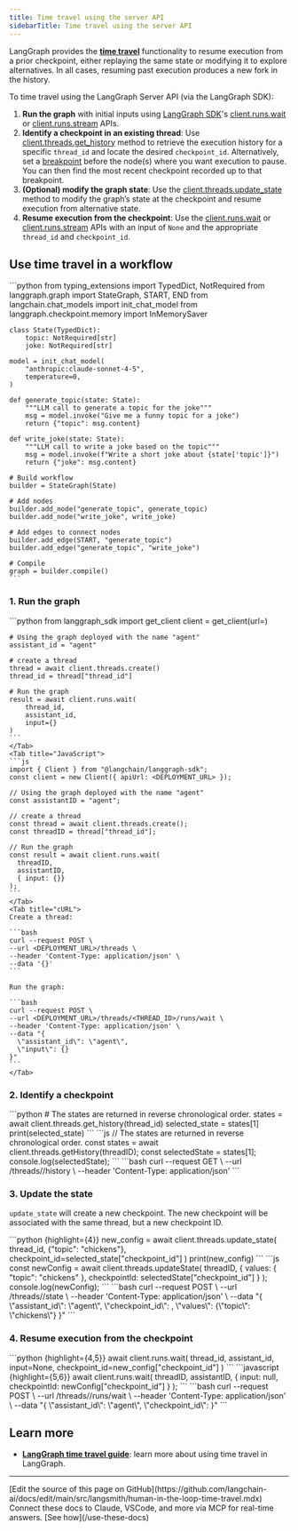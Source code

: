 ```yaml
---
title: Time travel using the server API
sidebarTitle: Time travel using the server API
---
```


LangGraph provides the [**time travel**](/oss/python/langgraph/use-time-travel) functionality to resume execution from a prior checkpoint, either replaying the same state or modifying it to explore alternatives. In all cases, resuming past execution produces a new fork in the history.

To time travel using the LangGraph Server API (via the LangGraph SDK):

1. **Run the graph** with initial inputs using [LangGraph SDK](/langsmith/langgraph-python-sdk)'s [client.runs.wait](https://langchain-ai.github.io/langgraph/cloud/reference/sdk/python_sdk_ref/#langgraph_sdk.client.RunsClient.wait) or [client.runs.stream](https://langchain-ai.github.io/langgraph/cloud/reference/sdk/python_sdk_ref/#langgraph_sdk.client.RunsClient.stream) APIs.
2. **Identify a checkpoint in an existing thread**: Use [client.threads.get_history](https://langchain-ai.github.io/langgraph/cloud/reference/sdk/python_sdk_ref/#langgraph_sdk.client.ThreadsClient.get_history) method to retrieve the execution history for a specific `thread_id` and locate the desired `checkpoint_id`.
  Alternatively, set a [breakpoint](/oss/python/langgraph/interrupts) before the node(s) where you want execution to pause. You can then find the most recent checkpoint recorded up to that breakpoint.
3. **(Optional) modify the graph state**: Use the [client.threads.update_state](https://langchain-ai.github.io/langgraph/cloud/reference/sdk/python_sdk_ref/#langgraph_sdk.client.ThreadsClient.update_state) method to modify the graph’s state at the checkpoint and resume execution from alternative state.
4. **Resume execution from the checkpoint**: Use the [client.runs.wait](https://langchain-ai.github.io/langgraph/cloud/reference/sdk/python_sdk_ref/#langgraph_sdk.client.RunsClient.wait) or [client.runs.stream](https://langchain-ai.github.io/langgraph/cloud/reference/sdk/python_sdk_ref/#langgraph_sdk.client.RunsClient.stream) APIs with an input of `None` and the appropriate `thread_id` and `checkpoint_id`.

## Use time travel in a workflow

<Accordion title="Example graph">
    ```python
    from typing_extensions import TypedDict, NotRequired
    from langgraph.graph import StateGraph, START, END
    from langchain.chat_models import init_chat_model
    from langgraph.checkpoint.memory import InMemorySaver

    class State(TypedDict):
        topic: NotRequired[str]
        joke: NotRequired[str]

    model = init_chat_model(
        "anthropic:claude-sonnet-4-5",
        temperature=0,
    )

    def generate_topic(state: State):
        """LLM call to generate a topic for the joke"""
        msg = model.invoke("Give me a funny topic for a joke")
        return {"topic": msg.content}

    def write_joke(state: State):
        """LLM call to write a joke based on the topic"""
        msg = model.invoke(f"Write a short joke about {state['topic']}")
        return {"joke": msg.content}

    # Build workflow
    builder = StateGraph(State)

    # Add nodes
    builder.add_node("generate_topic", generate_topic)
    builder.add_node("write_joke", write_joke)

    # Add edges to connect nodes
    builder.add_edge(START, "generate_topic")
    builder.add_edge("generate_topic", "write_joke")

    # Compile
    graph = builder.compile()
    ```
</Accordion>

### 1. Run the graph

<Tabs>
    <Tab title="Python">
    ```python
    from langgraph_sdk import get_client
    client = get_client(url=<DEPLOYMENT_URL>)

    # Using the graph deployed with the name "agent"
    assistant_id = "agent"

    # create a thread
    thread = await client.threads.create()
    thread_id = thread["thread_id"]

    # Run the graph
    result = await client.runs.wait(
        thread_id,
        assistant_id,
        input={}
    )
    ```
    </Tab>
    <Tab title="JavaScript">
    ```js
    import { Client } from "@langchain/langgraph-sdk";
    const client = new Client({ apiUrl: <DEPLOYMENT_URL> });

    // Using the graph deployed with the name "agent"
    const assistantID = "agent";

    // create a thread
    const thread = await client.threads.create();
    const threadID = thread["thread_id"];

    // Run the graph
    const result = await client.runs.wait(
      threadID,
      assistantID,
      { input: {}}
    );
    ```
    </Tab>
    <Tab title="cURL">
    Create a thread:

    ```bash
    curl --request POST \
    --url <DEPLOYMENT_URL>/threads \
    --header 'Content-Type: application/json' \
    --data '{}'
    ```

    Run the graph:

    ```bash
    curl --request POST \
    --url <DEPLOYMENT_URL>/threads/<THREAD_ID>/runs/wait \
    --header 'Content-Type: application/json' \
    --data "{
      \"assistant_id\": \"agent\",
      \"input\": {}
    }"
    ```
    </Tab>
</Tabs>

### 2. Identify a checkpoint

<Tabs>
    <Tab title="Python">
    ```python
    # The states are returned in reverse chronological order.
    states = await client.threads.get_history(thread_id)
    selected_state = states[1]
    print(selected_state)
    ```
    </Tab>
    <Tab title="JavaScript">
    ```js
    // The states are returned in reverse chronological order.
    const states = await client.threads.getHistory(threadID);
    const selectedState = states[1];
    console.log(selectedState);
    ```
    </Tab>
    <Tab title="cURL">
    ```bash
    curl --request GET \
    --url <DEPLOYMENT_URL>/threads/<THREAD_ID>/history \
    --header 'Content-Type: application/json'
    ```
    </Tab>
</Tabs>

<a id="optional"></a>
### 3. Update the state

`update_state` will create a new checkpoint. The new checkpoint will be associated with the same thread, but a new checkpoint ID.

<Tabs>
    <Tab title="Python">
    ```python {highlight={4}}
    new_config = await client.threads.update_state(
        thread_id,
        {"topic": "chickens"},
        checkpoint_id=selected_state["checkpoint_id"]
    )
    print(new_config)
```
    </Tab>
    <Tab title="JavaScript">
    ```js
    const newConfig = await client.threads.updateState(
      threadID,
      {
        values: { "topic": "chickens" },
        checkpointId: selectedState["checkpoint_id"]
      }
    );
    console.log(newConfig);
    ```
    </Tab>
    <Tab title="cURL">
    ```bash
    curl --request POST \
    --url <DEPLOYMENT_URL>/threads/<THREAD_ID>/state \
    --header 'Content-Type: application/json' \
    --data "{
      \"assistant_id\": \"agent\",
      \"checkpoint_id\": <CHECKPOINT_ID>,
      \"values\": {\"topic\": \"chickens\"}
    }"
    ```
    </Tab>
</Tabs>

### 4. Resume execution from the checkpoint

<Tabs>
    <Tab title="Python">
    ```python {highlight={4,5}}
    await client.runs.wait(
        thread_id,
        assistant_id,
        input=None,
        checkpoint_id=new_config["checkpoint_id"]
    )
```
    </Tab>
    <Tab title="JavaScript">
    ```javascript {highlight={5,6}}
    await client.runs.wait(
      threadID,
      assistantID,
      {
        input: null,
        checkpointId: newConfig["checkpoint_id"]
      }
    );
```
    </Tab>
    <Tab title="cURL">
    ```bash
    curl --request POST \
    --url <DEPLOYMENT_URL>/threads/<THREAD_ID>/runs/wait \
    --header 'Content-Type: application/json' \
    --data "{
      \"assistant_id\": \"agent\",
      \"checkpoint_id\": <CHECKPOINT_ID>
    }"
    ```
    </Tab>
</Tabs>

## Learn more

* [**LangGraph time travel guide**](/oss/python/langgraph/use-time-travel): learn more about using time travel in LangGraph.

---

<Callout icon="pen-to-square" iconType="regular">
    [Edit the source of this page on GitHub](https://github.com/langchain-ai/docs/edit/main/src/langsmith/human-in-the-loop-time-travel.mdx)
</Callout>
<Tip icon="terminal" iconType="regular">
    Connect these docs to Claude, VSCode, and more via MCP for    real-time answers. [See how](/use-these-docs)
</Tip>

